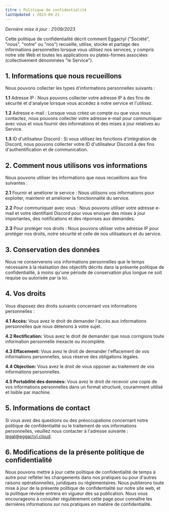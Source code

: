 ```yaml
---
titre : Politique de confidentialité
lastUpdated : 2023-09-21
---
```


_Dernière mise à jour : 21/09/2023_

Cette politique de confidentialité décrit comment Eggactyl ("Société", "nous", "notre" ou "nos") recueille, utilise, stocke et partage des informations personnelles lorsque vous utilisez nos services, y compris notre site Web et toutes les applications ou plates-formes associées (collectivement dénommées "le Service").

## 1. Informations que nous recueillons

Nous pouvons collecter les types d'informations personnelles suivants :

**1.1** Adresse IP : Nous pouvons collecter votre adresse IP à des fins de sécurité et d'analyse lorsque vous accédez à notre service et l'utilisez.

**1.2** Adresse e-mail : Lorsque vous créez un compte ou que vous nous contactez, nous pouvons collecter votre adresse e-mail pour communiquer avec vous et vous fournir des informations et des mises à jour relatives au Service.

**1.3** ID d'utilisateur Discord : Si vous utilisez les fonctions d'intégration de Discord, nous pouvons collecter votre ID d'utilisateur Discord à des fins d'authentification et de communication.

## 2. Comment nous utilisons vos informations

Nous pouvons utiliser les informations que nous recueillons aux fins suivantes :

**2.1** Fournir et améliorer le service : Nous utilisons vos informations pour exploiter, maintenir et améliorer la fonctionnalité du service.

**2.2** Pour communiquer avec vous : Nous pouvons utiliser votre adresse e-mail et votre identifiant Discord pour vous envoyer des mises à jour importantes, des notifications et des réponses aux demandes.

**2.3** Pour protéger nos droits : Nous pouvons utiliser votre adresse IP pour protéger nos droits, notre sécurité et celle de nos utilisateurs et du service.

## 3. Conservation des données

Nous ne conserverons vos informations personnelles que le temps nécessaire à la réalisation des objectifs décrits dans la présente politique de confidentialité, à moins qu'une période de conservation plus longue ne soit requise ou autorisée par la loi.

## 4. Vos droits

Vous disposez des droits suivants concernant vos informations personnelles :

**4.1 Accès:** Vous avez le droit de demander l'accès aux informations personnelles que nous détenons à votre sujet.

**4.2 Rectification:** Vous avez le droit de demander que nous corrigions toute information personnelle inexacte ou incomplète.

**4.3 Effacement:** Vous avez le droit de demander l'effacement de vos informations personnelles, sous réserve des obligations légales.

**4.4 Objection:** Vous avez le droit de vous opposer au traitement de vos informations personnelles.

**4.5 Portabilité des données:** Vous avez le droit de recevoir une copie de vos informations personnelles dans un format structuré, couramment utilisé et lisible par machine.

## 5. Informations de contact

Si vous avez des questions ou des préoccupations concernant notre politique de confidentialité ou le traitement de vos informations personnelles, veuillez nous contacter à l'adresse suivante : legal@eggactyl.cloud.

## 6. Modifications de la présente politique de confidentialité

Nous pouvons mettre à jour cette politique de confidentialité de temps à autre pour refléter les changements dans nos pratiques ou pour d'autres raisons opérationnelles, juridiques ou réglementaires. Nous publierons toute mise à jour de la présente politique de confidentialité sur notre site web, et la politique révisée entrera en vigueur dès sa publication. Nous vous encourageons à consulter régulièrement cette page pour connaître les dernières informations sur nos pratiques en matière de confidentialité.